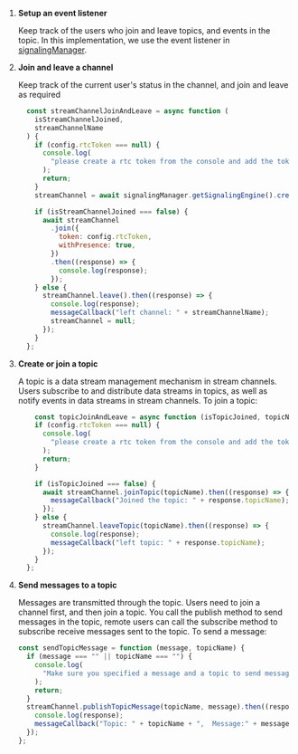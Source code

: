 <PlatformWrapper platform="web">

1. **Setup an event listener**

    Keep track of the users who join and leave topics, and events in the topic. In this implementation, we use the
  event listener in [signalingManager](/en/signaling/get-started/get-started-sdk#handle-events).

1. **Join and leave a channel**

    Keep track of the current user's status in the channel, and join and leave as required

    ```javascript
      const streamChannelJoinAndLeave = async function (
        isStreamChannelJoined,
        streamChannelName
      ) {
        if (config.rtcToken === null) {
          console.log(
            "please create a rtc token from the console and add the token to the RtcToken variable in 'src/signaling_manager/config.json'"
          );
          return;
        }
        streamChannel = await signalingManager.getSignalingEngine().createStreamChannel(streamChannelName); // creates stream channel

        if (isStreamChannelJoined === false) {
          await streamChannel
            .join({
              token: config.rtcToken,
              withPresence: true,
            })
            .then((response) => {
              console.log(response);
            });
        } else {
          streamChannel.leave().then((response) => {
            console.log(response);
            messageCallback("left channel: " + streamChannelName);
            streamChannel = null;
          });
        }
      };
    ```

1. **Create or join a topic**

     A topic is a data stream management mechanism in stream channels. Users subscribe to and
    distribute data streams in topics, as well as notify events in data streams in stream channels. To join a topic:

    ```javascript
        const topicJoinAndLeave = async function (isTopicJoined, topicName) {
        if (config.rtcToken === null) {
          console.log(
            "please create a rtc token from the console and add the token to the RtcToken variable in 'src/signaling_manager/config.json'"
          );
          return;
        }

        if (isTopicJoined === false) {
          await streamChannel.joinTopic(topicName).then((response) => {
            messageCallback("Joined the topic: " + response.topicName);
          });
        } else {
          streamChannel.leaveTopic(topicName).then((response) => {
            console.log(response);
            messageCallback("left topic: " + response.topicName);
          });
        }
      };
    ```

1. **Send messages to a topic**

   Messages are transmitted through the topic. Users need to join a channel first, and then join a topic. You call the
  publish method to send messages in the topic, remote users can call the subscribe method to subscribe receive
  messages sent to the topic. To send a message:

    ```javascript
    const sendTopicMessage = function (message, topicName) {
      if (message === "" || topicName === "") {
        console.log(
          "Make sure you specified a message and a topic to send messages"
        );
        return;
      }
      streamChannel.publishTopicMessage(topicName, message).then((response) => {
        console.log(response);
        messageCallback("Topic: " + topicName + ",  Message:" + message);
      });
    };
    ```
</PlatformWrapper>
